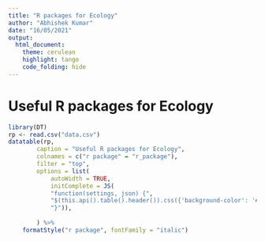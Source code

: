 ```yaml
---
title: "R packages for Ecology"
author: "Abhishek Kumar"
date: "16/05/2021"
output: 
  html_document:
    theme: cerulean
    highlight: tango
    code_folding: hide
---
```


# Useful R packages for Ecology

```r
library(DT)
rp <- read.csv("data.csv")
datatable(rp,
	    caption = "Useful R packages for Ecology",
	    colnames = c("r package" = "r_package"),
	    filter = "top",
	    options = list(
	    	autoWidth = TRUE,
	    	initComplete = JS(
	    	"function(settings, json) {",
	    	"$(this.api().table().header()).css({'background-color': '#317eac', 'color': '#fff'});",
	    	"}")),
	    
	    ) %>%
	formatStyle("r package", fontFamily = "italic")
```

